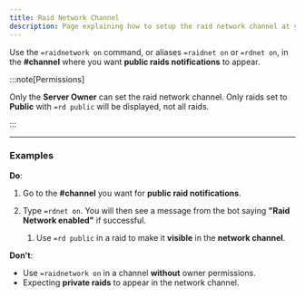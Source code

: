 ```yaml
---
title: Raid Network Channel
description: Page explaining how to setup the raid network channel at your server.
---
```



Use the `=raidnetwork on` command, or aliases `=raidnet on` or `=rdnet on`, in the **#channel** where you want **public raids notifications** to appear.

:::note[Permissions]

Only the **Server Owner** can set the raid network channel. Only raids set to **Public** with `=rd public` will be displayed, not all raids.

:::

---

### Examples

**Do**:

<Steps>

1. Go to the **#channel** you want for **public raid notifications**.

2. Type `=rdnet on`. You will then see a message from the bot saying **"Raid Network enabled"** if successful.

   <Steps>

   1. Use `=rd public` in a raid to make it **visible** in the **network channel**.

   </Steps>

</Steps>

**Don't**:

- Use `=raidnetwork on` in a channel **without** owner permissions.
- Expecting **private raids** to appear in the network channel.

